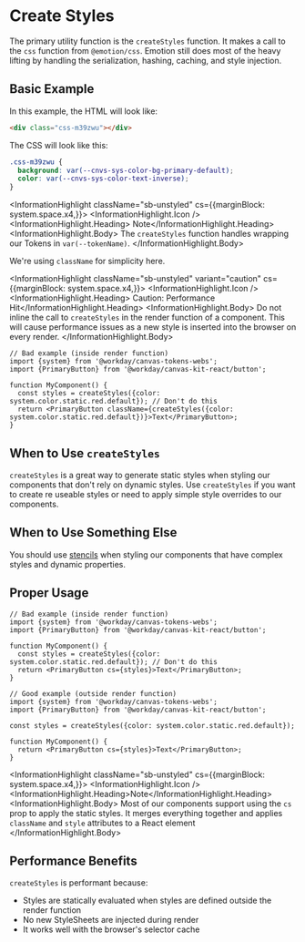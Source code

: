 

<Meta title="Styling/Getting Started/Create Styles" />

# Create Styles

The primary utility function is the `createStyles` function. It makes a call to the `css` function
from `@emotion/css`. Emotion still does most of the heavy lifting by handling the serialization,
hashing, caching, and style injection.

## Basic Example

In this example, the HTML will look like:

```html
<div class="css-m39zwu"></div>
```

The CSS will look like this:

```css
.css-m39zwu {
  background: var(--cnvs-sys-color-bg-primary-default);
  color: var(--cnvs-sys-color-text-inverse);
}
```
<InformationHighlight className="sb-unstyled" cs={{marginBlock: system.space.x4,}}>
	<InformationHighlight.Icon />
	<InformationHighlight.Heading> Note</InformationHighlight.Heading>
	<InformationHighlight.Body>
		The `createStyles` function handles wrapping our Tokens in `var(--tokenName)`.
	</InformationHighlight.Body>
</InformationHighlight>

We're using `className` for simplicity here.

<ExampleCodeBlock code={CreateStyles} />

<InformationHighlight className="sb-unstyled" variant="caution" cs={{marginBlock: system.space.x4,}}>
	<InformationHighlight.Icon />
	<InformationHighlight.Heading> Caution: Performance Hit</InformationHighlight.Heading>
	<InformationHighlight.Body>
		Do not inline the call to `createStyles` in the render function of a component. This will cause performance issues as a new style is inserted into the browser on every render.
	</InformationHighlight.Body>
</InformationHighlight>

```tsx
// Bad example (inside render function)
import {system} from '@workday/canvas-tokens-webs';
import {PrimaryButton} from '@workday/canvas-kit-react/button';

function MyComponent() {
  const styles = createStyles({color: system.color.static.red.default}); // Don't do this
  return <PrimaryButton className={createStyles({color: system.color.static.red.default})}>Text</PrimaryButton>;
}
```

## When to Use `createStyles`

`createStyles` is a great way to generate static styles when styling our components that don't rely
on dynamic styles. Use `createStyles` if you want to create re useable styles or need to apply
simple style overrides to our components.

## When to Use Something Else

You should use [stencils](/docs/styling-getting-started-stencils--docs) when styling our components
that have complex styles and dynamic properties.

## Proper Usage

```tsx
// Bad example (inside render function)
import {system} from '@workday/canvas-tokens-webs';
import {PrimaryButton} from '@workday/canvas-kit-react/button';

function MyComponent() {
  const styles = createStyles({color: system.color.static.red.default}); // Don't do this
  return <PrimaryButton cs={styles}>Text</PrimaryButton>;
}

// Good example (outside render function)
import {system} from '@workday/canvas-tokens-webs';
import {PrimaryButton} from '@workday/canvas-kit-react/button';

const styles = createStyles({color: system.color.static.red.default});

function MyComponent() {
  return <PrimaryButton cs={styles}>Text</PrimaryButton>;
}
```

<InformationHighlight className="sb-unstyled" cs={{marginBlock: system.space.x4,}}>
	<InformationHighlight.Icon />
	<InformationHighlight.Heading>Note</InformationHighlight.Heading>
	<InformationHighlight.Body>
		Most of our components support using the `cs` prop to apply the static styles. It merges everything together and applies `className` and `style` attributes to a React element
	</InformationHighlight.Body>
</InformationHighlight>



## Performance Benefits

`createStyles` is performant because:

- Styles are statically evaluated when styles are defined outside the render function
- No new StyleSheets are injected during render
- It works well with the browser's selector cache
